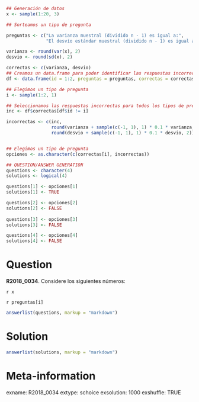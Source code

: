 ```r
## Generación de datos
x <- sample(1:20, 3)

## Sorteamos un tipo de pregunta

preguntas <- c("La varianza muestral (dividido n - 1) es igual a:",
               "El desvío estándar muestral (dividido n - 1) es igual a:")

varianza <- round(var(x), 2)
desvio <- round(sd(x), 2)

correctas <- c(varianza, desvio)
## Creamos un data.frame para poder identificar las respuestas incorrectas
df <- data.frame(id = 1:2, preguntas = preguntas, correctas = correctas, stringsAsFactors = FALSE)

## Elegimos un tipo de pregunta
i <- sample(1:2, 1)

## Seleccionamos las respuestas incorrectas para todos los tipos de pregunta, menos para la media, que la especificamos aparte.
inc <- df$correctas[df$id != i]

incorrectas <- c(inc,
                 round(varianza + sample(c(-1, 1), 1) * 0.1 * varianza, 2),
                 round(desvio + sample(c(-1, 1), 1) * 0.1 * desvio, 2))


## Elegimos un tipo de pregunta
opciones <- as.character(c(correctas[i], incorrectas))

## QUESTION/ANSWER GENERATION
questions <- character(4)
solutions <- logical(4)

questions[1] <- opciones[1]
solutions[1] <- TRUE

questions[2] <- opciones[2]
solutions[2] <- FALSE
    
questions[3] <- opciones[3]
solutions[3] <- FALSE

questions[4] <- opciones[4]
solutions[4] <- FALSE
```
Question
========
**R2018_0034**. Considere los siguientes números:

`r x`  


`r preguntas[i]`


```r
answerlist(questions, markup = "markdown")
```
  
Solution
========

```r
answerlist(solutions, markup = "markdown")
```

Meta-information
================
exname: R2018_0034
extype: schoice
exsolution: 1000
exshuffle: TRUE